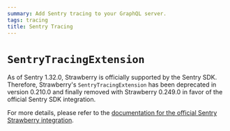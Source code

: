 ```yaml
---
summary: Add Sentry tracing to your GraphQL server.
tags: tracing
title: Sentry Tracing
---
```


# `SentryTracingExtension`

<Warning>


As of Sentry 1.32.0, Strawberry is officially supported by the Sentry SDK.
Therefore, Strawberry's `SentryTracingExtension` has been deprecated in version
0.210.0 and finally removed with Strawberry 0.249.0 in favor of the official
Sentry SDK integration.

For more details, please refer to the
[documentation for the official Sentry Strawberry integration](https://docs.sentry.io/platforms/python/integrations/strawberry/).

</Warning>
